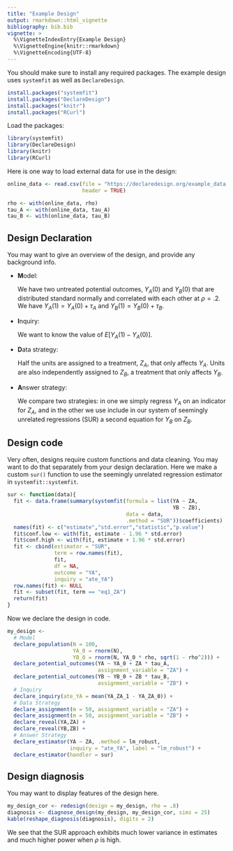 ```yaml
---
title: "Example Design"
output: rmarkdown::html_vignette
bibliography: bib.bib
vignette: >
  %\VignetteIndexEntry{Example Design}
  %\VignetteEngine{knitr::rmarkdown}
  %\VignetteEncoding{UTF-8}
---
```


You should make sure to install any required packages. The example design uses `systemfit` as well as `DeclareDesign`.

```r
install.packages("systemfit")
install.packages("DeclareDesign")
install.packages("knitr")
install.packages("RCurl")
```

Load the packages:

```r
library(systemfit)
library(DeclareDesign)
library(knitr)
library(RCurl)
```

Here is one way to load external data for use in the design:

```r
online_data <- read.csv(file = "https://declaredesign.org/example_data.csv",
                        header = TRUE)

rho <- with(online_data, rho)
tau_A <- with(online_data, tau_A)
tau_B <- with(online_data, tau_B)
```

## Design Declaration

You may want to give an overview of the design, and provide any background info.

- **M**odel: 
    
    We have two untreated potential outcomes, $Y_A(0)$ and $Y_B(0)$ that are distributed standard normally and correlated with each other at $\rho = .2$. We have $Y_A(1) = Y_A(0) + \tau_A$ and  $Y_B(1) = Y_B(0) + \tau_B$. 
  
- **I**nquiry: 
    
    We want to know the value of $E[Y_A(1) - Y_A(0)]$. 

- **D**ata strategy: 
    
    Half the units are assigned to a treatment, $Z_A$, that only affects $Y_A$. Units are also independently assigned to $Z_B$, a treatment that only affects $Y_B$. 

- **A**nswer strategy: 
    
    We compare two strategies: in one we simply regress $Y_A$ on an indicator for $Z_A$, and in the other we use include in our system of seemingly unrelated regressions (SUR) a second equation for $Y_B$ on $Z_B$. 

## Design code

Very often, designs require custom functions and data cleaning. You may want to do that separately from your design declaration. Here we make a custom `sur()` function to use the seemingly unrelated regression estimator in `systemfit::systemfit`. 

```r
sur <- function(data){
  fit <- data.frame(summary(systemfit(formula = list(YA ~ ZA, 
                                                     YB ~ ZB),
                                      data = data,
                                      .method = "SUR"))$coefficients)
  names(fit) <- c("estimate","std.error","statistic","p.value")
  fit$conf.low <- with(fit, estimate - 1.96 * std.error)
  fit$conf.high <- with(fit, estimate + 1.96 * std.error)
  fit <- cbind(estimator = "SUR",
               term = row.names(fit),
               fit, 
               df = NA, 
               outcome = "YA",
               inquiry = "ate_YA")
  row.names(fit) <- NULL
  fit <- subset(fit, term == "eq1_ZA")
  return(fit)
}
```

Now we declare the design in code.

```r
my_design <- 
  # Model
  declare_population(N = 100,
                     YA_0 = rnorm(N),
                     YB_0 = rnorm(N, YA_0 * rho, sqrt(1 - rho^2))) +
  declare_potential_outcomes(YA ~ YA_0 + ZA * tau_A,
                             assignment_variable = "ZA") +
  declare_potential_outcomes(YB ~ YB_0 + ZB * tau_B,
                             assignment_variable = "ZB") +
  # Inquiry
  declare_inquiry(ate_YA = mean(YA_ZA_1 - YA_ZA_0)) +
  # Data Strategy
  declare_assignment(m = 50, assignment_variable = "ZA") +
  declare_assignment(m = 50, assignment_variable = "ZB") +
  declare_reveal(YA,ZA) +
  declare_reveal(YB,ZB) +
  # Answer Strategy
  declare_estimator(YA ~ ZA, .method = lm_robust, 
                    inquiry = "ate_YA", label = "lm_robust") +
  declare_estimator(handler = sur) 
```


## Design diagnosis

You may want to display features of the design here.

```r
my_design_cor <- redesign(design = my_design, rho = .8)
diagnosis <- diagnose_design(my_design, my_design_cor, sims = 25)
kable(reshape_diagnosis(diagnosis), digits = 2)
```

We see that the SUR approach exhibits much lower variance in estimates and much higher power when $\rho$ is high.

